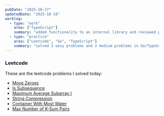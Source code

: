 ```yaml
---
pubDate: "2025-10-17"
updatedDate: "2025-10-18"
worklog:
  - type: "work"
    area: ["TypeScript"]
    summary: "added functionality to an internal library and reviewed pull requests"
  - type: "practice"
    area: ["Leetcode", "Go", "TypeScript"]
    summary: "solved 3 easy problems and 3 medium problems in Go/TypeScript"
---
```


### Leetcode

These are the leetcode problems I solved today:

- [Move Zeroes](https://leetcode.com/problems/move-zeroes/)
- [Is Subsequence](https://leetcode.com/problems/is-subsequence/)
- [Maximum Average Subarray I](https://leetcode.com/problems/maximum-average-subarray-i/)
- [String Compression](https://leetcode.com/problems/string-compression/)
- [Container With Most Water](https://leetcode.com/problems/container-with-most-water/)
- [Max Number of K-Sum Pairs](https://leetcode.com/problems/max-number-of-k-sum-pairs/)
